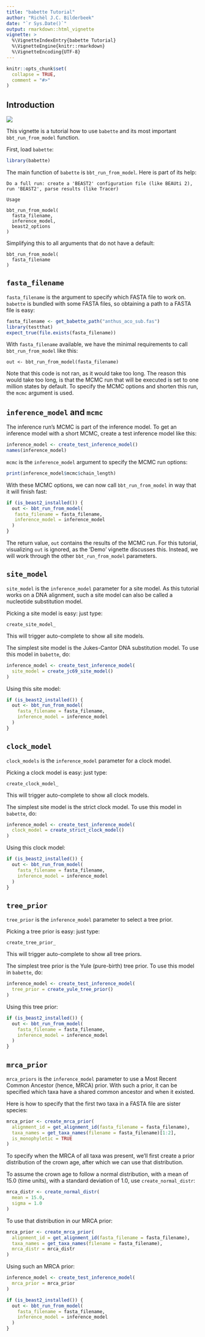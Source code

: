 ```yaml
---
title: "babette Tutorial"
author: "Richèl J.C. Bilderbeek"
date: "`r Sys.Date()`"
output: rmarkdown::html_vignette
vignette: >
  %\VignetteIndexEntry{babette Tutorial}
  %\VignetteEngine{knitr::rmarkdown}
  %\VignetteEncoding{UTF-8}
---
```



```r
knitr::opts_chunk$set(
  collapse = TRUE,
  comment = "#>"
)
```

## Introduction

![](babette_logo.png)

This vignette is a tutorial how to use `babette` and its most
important `bbt_run_from_model` function.

First, load `babette`:

```r
library(babette)
```

The main function of `babette` is `bbt_run_from_model`. Here is part of its help:

```
Do a full run: create a 'BEAST2' configuration file (like BEAUti 2), 
run 'BEAST2', parse results (like Tracer)

Usage

bbt_run_from_model(
  fasta_filename,
  inference_model,
  beast2_options
)
```

Simplifying this to all arguments that do not have a default:

```
bbt_run_from_model(
  fasta_filename
)
```

## `fasta_filename`

`fasta_filename` is the argument to specify which
FASTA file to work on. `babette` is bundled with some FASTA files,
so obtaining a path to a FASTA file is easy:

```r
fasta_filename <- get_babette_path("anthus_aco_sub.fas")
library(testthat)
expect_true(file.exists(fasta_filename))
```

With `fasta_filename` available, we have the minimal
requirements to call `bbt_run_from_model` like this:

```
out <- bbt_run_from_model(fasta_filename)
```

Note that this code is not ran, as it would take too long.
The reason this would take too long, is that
the MCMC run that will be executed is set to one million states by default.
To specify the MCMC options and shorten this run,
the `mcmc` argument is used.

## `inference_model` and `mcmc`

The inference run's MCMC is part of the inference model.
To get an inference model with a short MCMC, create
a test inference model like this:

```r
inference_model <- create_test_inference_model()
names(inference_model)
```

`mcmc` is the `inference_model` argument to specify the MCMC run options:

```r
print(inference_model$mcmc$chain_length)
```

With these MCMC options, we can now call `bbt_run_from_model` in way that
it will finish fast:

```r
if (is_beast2_installed()) {
  out <- bbt_run_from_model(
   fasta_filename = fasta_filename,
   inference_model = inference_model
  )
}
```

The return value, `out` contains the results of the MCMC run.
For this tutorial, visualizing `out` is ignored, as the 'Demo' vignette
discusses this. 
Instead, we will work through the other `bbt_run_from_model` parameters.

## `site_model`

`site_model` is the `inference_model` parameter for a site model.
As this tutorial works on a DNA alignment, such a site model can also
be called a nucleotide substitution model.

Picking a site model is easy: just type:

```
create_site_model_
```

This will trigger auto-complete to show all site models.

The simplest site model is the Jukes-Cantor DNA substitution model.
To use this model in `babette`, do:

```r
inference_model <- create_test_inference_model(
  site_model = create_jc69_site_model()
)
```

Using this site model:

```r
if (is_beast2_installed()) {
  out <- bbt_run_from_model(
    fasta_filename = fasta_filename,
    inference_model = inference_model
  )
}
```

## `clock_model`

`clock_models` is the `inference_model` parameter for a clock model.

Picking a clock model is easy: just type:

```
create_clock_model_
```

This will trigger auto-complete to show all clock models.

The simplest site model is the strict clock model.
To use this model in `babette`, do:

```r
inference_model <- create_test_inference_model(
  clock_model = create_strict_clock_model()
)
```

Using this clock model:

```r
if (is_beast2_installed()) {
  out <- bbt_run_from_model(
    fasta_filename = fasta_filename,
    inference_model = inference_model
  )
}
```

## `tree_prior`

`tree_prior` is the `inference_model` parameter to select a tree prior.

Picking a tree prior is easy: just type:

```
create_tree_prior_
```

This will trigger auto-complete to show all tree priors.

The simplest tree prior is the Yule (pure-birth) tree prior.
To use this model in `babette`, do:

```r
inference_model <- create_test_inference_model(
  tree_prior = create_yule_tree_prior()
)
```

Using this tree prior:

```r
if (is_beast2_installed()) {
  out <- bbt_run_from_model(
    fasta_filename = fasta_filename,
    inference_model = inference_model
  )
}
```

## `mrca_prior`

`mrca_priors` is the `inference_model` parameter to use 
a Most Recent Common Ancestor (hence, MRCA) prior.
With such a prior, it can be specified which taxa have a shared
common ancestor and when it existed.

Here is how to specify that the first two taxa in a FASTA file
are sister species:

```r
mrca_prior <- create_mrca_prior(
  alignment_id = get_alignment_id(fasta_filename = fasta_filename),
  taxa_names = get_taxa_names(filename = fasta_filename)[1:2],
  is_monophyletic = TRUE
)
```

To specify when the MRCA of all taxa was present, we'll first
create a prior distribution of the crown age, after which we can
use that distribution.

To assume the crown age to follow a normal distribution,
with a mean of 15.0 (time units), with a standard deviation of 1.0,
use `create_normal_distr`:

```r
mrca_distr <- create_normal_distr(
  mean = 15.0,
  sigma = 1.0
)
```

To use that distribution in our MRCA prior:

```r
mrca_prior <- create_mrca_prior(
  alignment_id = get_alignment_id(fasta_filename = fasta_filename),
  taxa_names = get_taxa_names(filename = fasta_filename),
  mrca_distr = mrca_distr
)
```

Using such an MRCA prior:

```r
inference_model <- create_test_inference_model(
  mrca_prior = mrca_prior
)
```

```r
if (is_beast2_installed()) {
  out <- bbt_run_from_model(
    fasta_filename = fasta_filename,
    inference_model = inference_model
  )
}
```
